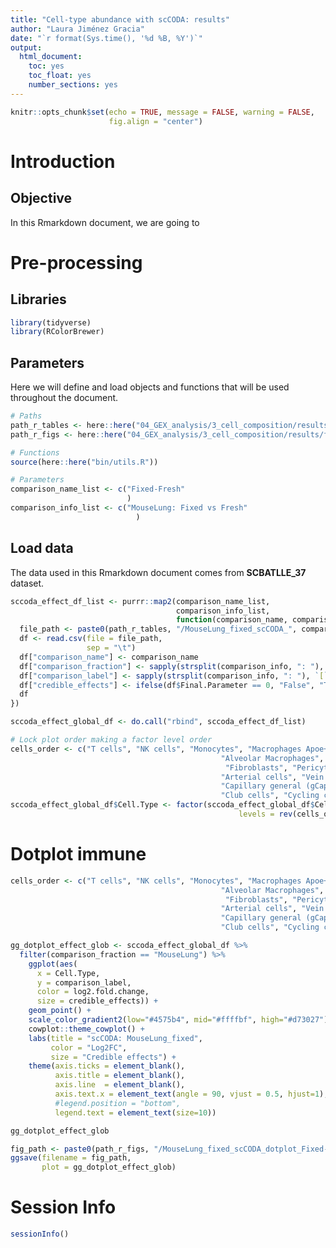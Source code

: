 ```yaml
---
title: "Cell-type abundance with scCODA: results"
author: "Laura Jiménez Gracia"
date: "`r format(Sys.time(), '%d %B, %Y')`"
output:
  html_document:
    toc: yes
    toc_float: yes
    number_sections: yes
---
```


```r
knitr::opts_chunk$set(echo = TRUE, message = FALSE, warning = FALSE,
                      fig.align = "center")
```

# Introduction

## Objective
In this Rmarkdown document, we are going to

# Pre-processing
## Libraries
```r
library(tidyverse)
library(RColorBrewer)
```

## Parameters
Here we will define and load objects and functions that will be used throughout the document.
```r
# Paths
path_r_tables <- here::here("04_GEX_analysis/3_cell_composition/results/tables")
path_r_figs <- here::here("04_GEX_analysis/3_cell_composition/results/figs")

# Functions
source(here::here("bin/utils.R"))

# Parameters
comparison_name_list <- c("Fixed-Fresh"
                          )
comparison_info_list <- c("MouseLung: Fixed vs Fresh"
                            )

```


## Load data
The data used in this Rmarkdown document comes from **SCBATLLE_37** dataset.
```r
sccoda_effect_df_list <- purrr::map2(comparison_name_list, 
                                     comparison_info_list, 
                                     function(comparison_name, comparison_info){
  file_path <- paste0(path_r_tables, "/MouseLung_fixed_scCODA_", comparison_name, "_effect.tsv")
  df <- read.csv(file = file_path, 
                 sep = "\t")
  df["comparison_name"] <- comparison_name
  df["comparison_fraction"] <- sapply(strsplit(comparison_info, ": "), `[`, 1)
  df["comparison_label"] <- sapply(strsplit(comparison_info, ": "), `[`, 2)
  df["credible_effects"] <- ifelse(df$Final.Parameter == 0, "False", "True")
  df
})

sccoda_effect_global_df <- do.call("rbind", sccoda_effect_df_list)

# Lock plot order making a factor level order
cells_order <- c("T cells", "NK cells", "Monocytes", "Macrophages Apoe+", 
                                               "Alveolar Macrophages", "Monocyte-derived DCs", "B cells",
                                                "Fibroblasts", "Pericytes", "Lymphatic Endothelial cells",
                                               "Arterial cells", "Vein cells",  "Capillary aerocyte (aCap) cells",
                                               "Capillary general (gCap) cells", "Bipotent Capillary cells", "Pneumocytes Type I", "Pneumocytes Type II",
                                               "Club cells", "Cycling cells")
sccoda_effect_global_df$Cell.Type <- factor(sccoda_effect_global_df$Cell.Type, 
                                                   levels = rev(cells_order))
```


# Dotplot immune
```r
cells_order <- c("T cells", "NK cells", "Monocytes", "Macrophages Apoe+", 
                                               "Alveolar Macrophages", "Monocyte-derived DCs", "B cells",
                                                "Fibroblasts", "Pericytes", "Lymphatic Endothelial cells",
                                               "Arterial cells", "Vein cells",  "Capillary aerocyte (aCap) cells",
                                               "Capillary general (gCap) cells", "Bipotent Capillary cells", "Pneumocytes Type I", "Pneumocytes Type II",
                                               "Club cells", "Cycling cells")

gg_dotplot_effect_glob <- sccoda_effect_global_df %>%
  filter(comparison_fraction == "MouseLung") %>% 
    ggplot(aes(
      x = Cell.Type, 
      y = comparison_label,
      color = log2.fold.change, 
      size = credible_effects)) + 
    geom_point() + 
    scale_color_gradient2(low="#4575b4", mid="#ffffbf", high="#d73027") + #, limits = c(-1,1)) +
    cowplot::theme_cowplot() + 
    labs(title = "scCODA: MouseLung_fixed",
         color = "Log2FC",
         size = "Credible effects") + 
    theme(axis.ticks = element_blank(),
          axis.title = element_blank(),
          axis.line  = element_blank(),
          axis.text.x = element_text(angle = 90, vjust = 0.5, hjust=1),
          #legend.position = "bottom",
          legend.text = element_text(size=10))

gg_dotplot_effect_glob

fig_path <- paste0(path_r_figs, "/MouseLung_fixed_scCODA_dotplot_Fixed-Fresh_celltype.png")
ggsave(filename = fig_path, 
       plot = gg_dotplot_effect_glob)
```


# Session Info
```r
sessionInfo()
```

